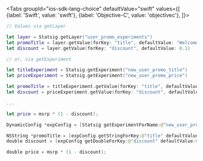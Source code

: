 
<Tabs
  groupId="ios-sdk-lang-choice"
  defaultValue="swift"
  values={[
    {label: 'Swift', value: 'swift'},
    {label: 'Objective-C', value: 'objectivec'},
  ]}>
  <TabItem value="swift">

```swift
// Values via getLayer

let layer = Statsig.getLayer("user_promo_experiments")
let promoTitle = layer.getValue(forKey: "title", defaultValue: "Welcome to Statsig!")
let discount = layer.getValue(forKey: "discount", defaultValue: 0.1)

// or, via getExperiment

let titleExperiment = Statsig.getExperiment("new_user_promo_title")
let priceExperiment = Statsig.getExperiment("new_user_promo_price")

let promoTitle = titleExperiment.getValue(forKey: "title", defaultValue: "Welcome to Statsig")
let discount = priceExperiment.getValue(forKey: "discount", defaultValue: 0.1)

...

let price = msrp * (1 - discount);
```

  </TabItem>
  <TabItem value="objectivec">

```swift
DynamicConfig *expConfig = [Statsig getExperimentForName:@"new_user_promo"];

NSString *promoTitle = [expConfig.getStringForKey:@"title" defaultValue:@"Welcome to Statsig! Use discount code WELCOME10OFF for 10% off your first purchase!"];
double discount = [expConfig getDoubleForKey:@"discount" defaultValue:0.1];

double price = msrp * (1 - discount);
```

  </TabItem>
</Tabs>
